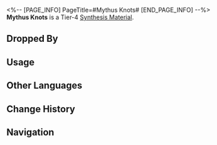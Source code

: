 <%-- [PAGE_INFO]
PageTitle=#Mythus Knots#
[END_PAGE_INFO] --%>
{{Item Infobox
|id          = 183004
|image       = Item Mythus Knots.png
|type        = Synthesis Material
|invCategory = Other Materials
|rarity      = 4
|effect      = 
|description = Tier 4 Synthesis Material
|source1     = [[Rivet Town: Imaginary Weavers or other enemies]]
}}
{{Description|To make the divine revelations of the Mythus even more mysterious, the History Fictionologists whipped up something known as Mythus Knots that contain a blend of rumors, secrets, legends, and myths. Historians would then blend such misinformation into what was supposed to be certain and rigid historical facts, with the aim to bring about a future of uncertainty for the universe. According to the History Fictionologists, the course of history is limited by the "narrative drive" in the minds of its observers. If something can be done to mix myths into facts, the universe will be covered in the "mist of uncertainty," allowing it to escape the calamity that is doomed to happen.<br /><br />''"Scammers try to predict the future themselves, but prophets resort to higher powers."''}}
'''Mythus Knots''' is a Tier-4 [[Synthesis Material]].

==Dropped By==
{{Dropped By}}

==Usage==
{{Craft Usage}}

==Other Languages==
{{Other Languages
|en   = Mythus Knots
|zhs  = 迷思绳结
|zht  = 迷思繩結
|ja   = ミュトゥスキープ
|ko   = 미토스 매듭
|es   = Nudos de Mythus
|fr   = Nœuds de Mythus
|ru   = Узлы Мифус
|th   = Mythus Knots
|vi   = Sợi Dây Huyền Thoại
|de   = Mythosknoten
|id   = Mythus Knots
|pt   = Nós de Mythus
}}

==Change History==
{{Change History|1.0}}

==Navigation==
{{Synthesis Material Navbox}}